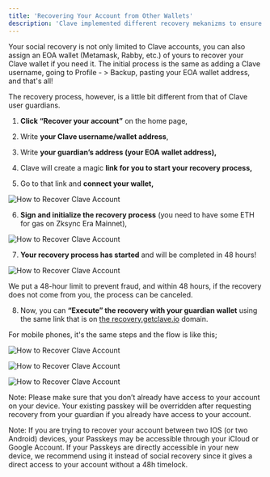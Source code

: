 ```yaml
---
title: 'Recovering Your Account from Other Wallets'
description: 'Clave implemented different recovery mekanizms to ensure that users can access their account anytime, while remaining hardware-level-secure.'
---
```



Your social recovery is not only limited to Clave accounts, you can also assign an EOA wallet (Metamask, Rabby, etc.) of yours to recover your Clave wallet if you need it. The initial process is the same as adding a Clave username, going to Profile - > Backup, pasting your EOA wallet address, and that's all!

The recovery process, however, is a little bit different from that of Clave user guardians.

1. **Click “Recover your account”** on the home page,
2. Write **your Clave username/wallet address**,
3. Write **your guardian’s address (your EOA wallet address),**
4. Clave will create a magic **link for you to start your recovery process,**

5. Go to that link and **connect your wallet,**

![How to Recover Clave Account](./images/guardians2.png)

6. **Sign and initialize the recovery process** (you need to have some ETH for gas on Zksync Era Mainnet),

![How to Recover Clave Account](./images/guardians3.png)

7. **Your recovery process has started** and will be completed in 48 hours!

![How to Recover Clave Account](./images/guardians4.png)

We put a 48-hour limit to prevent fraud, and within 48 hours, if the recovery does not come from you, the process can be canceled.

8. Now, you can **“Execute” the recovery with your guardian wallet** using the same link that is on [the recovery.getclave.io](http://recovery.getclave.io/) domain.

For mobile phones, it's the same steps and the flow is like this;

![How to Recover Clave Account](./images/guardians5.png)

![How to Recover Clave Account](./images/guardians6.png)

![How to Recover Clave Account](./images/guardians7.png)

Note: Please make sure that you don’t already have access to your account on your device. Your existing passkey will be overridden after requesting recovery from your guardian if you already have access to your account.

Note: If you are trying to recover your account between two IOS (or two Android) devices, your Passkeys may be accessible through your iCloud or Google Account. If your Passkeys are directly accessible in your new device, we recommend using it instead of social recovery since it gives a direct access to your account without a 48h timelock.